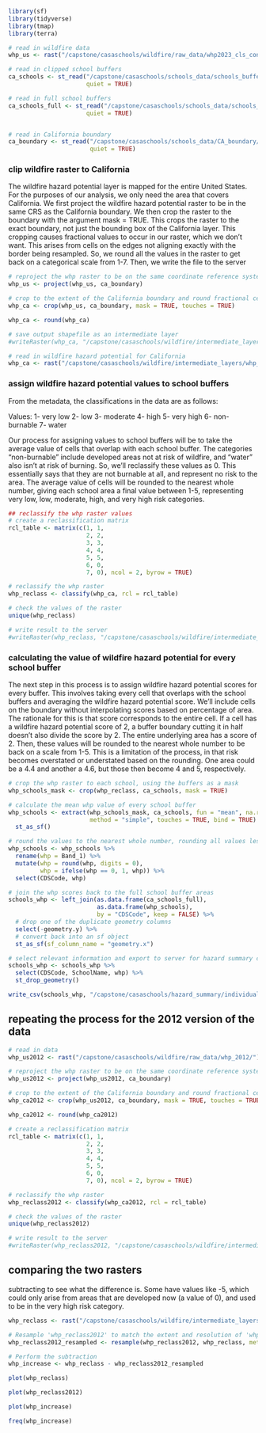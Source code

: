 ```r
library(sf)
library(tidyverse)
library(tmap)
library(terra)
```

```r
# read in wildfire data
whp_us <- rast("/capstone/casaschools/wildfire/raw_data/whp2023_cls_conus.tif")

# read in clipped school buffers
ca_schools <- st_read("/capstone/casaschools/schools_data/schools_buffer_clip/schools_buffer_clip.shp",
                      quiet = TRUE)

# read in full school buffers
ca_schools_full <- st_read("/capstone/casaschools/schools_data/schools_buffer/schools_points_buffer.shp",
                      quiet = TRUE)


# read in California boundary
ca_boundary <- st_read("/capstone/casaschools/schools_data/CA_boundary/CA_boundary.shp",
                       quiet = TRUE)
```


### clip wildfire raster to California

The wildfire hazard potential layer is mapped for the entire United States. For the purposes of our analysis, we only need the area that covers California. We first project the wildfire hazard potential raster to be in the same CRS as the California boundary. We then crop the raster to the boundary with the argument mask = TRUE. This crops the raster to the exact boundary, not just the bounding box of the California layer. This cropping causes fractional values to occur in our raster, which we don't want. This arises from cells on the edges not aligning exactly with the border being resampled. So, we round all the values in the raster to get back on a categorical scale from 1-7. Then, we write the file to the server

```r
# reproject the whp raster to be on the same coordinate reference system as the California polygon
whp_us <- project(whp_us, ca_boundary)

# crop to the extent of the California boundary and round fractional cell values
whp_ca <- crop(whp_us, ca_boundary, mask = TRUE, touches = TRUE)

whp_ca <- round(whp_ca)

# save output shapefile as an intermediate layer
#writeRaster(whp_ca, "/capstone/casaschools/wildfire/intermediate_layers/whp_ca.tif")

# read in wildfire hazard potential for California
whp_ca <- rast("/capstone/casaschools/wildfire/intermediate_layers/whp_ca.tif")
```


### assign wildfire hazard potential values to school buffers

From the metadata, the classifications in the data are as follows:

Values:
1- very low
2- low
3- moderate
4- high
5- very high
6- non-burnable
7- water

Our process for assigning values to school buffers will be to take the average value of cells that overlap with each school buffer. The categories "non-burnable" include developed areas not at risk of wildfire, and "water" also isn't at risk of burning. So, we'll reclassify these values as 0. This essentially says that they are not burnable at all, and represent no risk to the area. The average value of cells will be rounded to the nearest whole number, giving each school area a final value between 1-5, representing very low, low, moderate, high, and very high risk categories.

```r
## reclassify the whp raster values
# create a reclassification matrix
rcl_table <- matrix(c(1, 1,
                      2, 2,
                      3, 3,
                      4, 4,
                      5, 5,
                      6, 0,
                      7, 0), ncol = 2, byrow = TRUE)

# reclassify the whp raster
whp_reclass <- classify(whp_ca, rcl = rcl_table)

# check the values of the raster
unique(whp_reclass)

# write result to the server
#writeRaster(whp_reclass, "/capstone/casaschools/wildfire/intermediate_layers/whp_reclass.tif")
```

### calculating the value of wildfire hazard potential for every school buffer

The next step in this process is to assign wildfire hazard potential scores for every buffer. This involves taking every cell that overlaps with the school buffers and averaging the wildfire hazard potential score. We'll include cells on the boundary without interpolating scores based on percentage of area. The rationale for this is that score corresponds to the entire cell. If a cell has a wildfire hazard potential score of 2, a buffer boundary cutting it in half doesn't also divide the score by 2. The entire underlying area has a score of 2. Then, these values will be rounded to the nearest whole number to be back on a scale from 1-5. This is a limitation of the process, in that risk becomes overstated or understated based on the rounding. One area could be a 4.4 and another a 4.6, but those then become 4 and 5, respectively.

```r
# crop the whp raster to each school, using the buffers as a mask
whp_schools_mask <- crop(whp_reclass, ca_schools, mask = TRUE)

# calculate the mean whp value of every school buffer
whp_schools <- extract(whp_schools_mask, ca_schools, fun = "mean", na.rm = TRUE, 
                       method = "simple", touches = TRUE, bind = TRUE) %>% 
  st_as_sf()

# round the values to the nearest whole number, rounding all values less than 0 up to 1
whp_schools <- whp_schools %>% 
  rename(whp = Band_1) %>% 
  mutate(whp = round(whp, digits = 0),
         whp = ifelse(whp == 0, 1, whp)) %>% 
  select(CDSCode, whp)

# join the whp scores back to the full school buffer areas 
schools_whp <- left_join(as.data.frame(ca_schools_full), 
                         as.data.frame(whp_schools),
                         by = "CDSCode", keep = FALSE) %>% 
  # drop one of the duplicate geometry columns
  select(-geometry.y) %>% 
  # convert back into an sf object
  st_as_sf(sf_column_name = "geometry.x")

# select relevant information and export to server for hazard summary calculation
schools_whp <- schools_whp %>% 
  select(CDSCode, SchoolName, whp) %>% 
  st_drop_geometry()

write_csv(schools_whp, "/capstone/casaschools/hazard_summary/individual_tables/schools_whp.csv")
```

## repeating the process for the 2012 version of the data

```r
# read in data
whp_us2012 <- rast("/capstone/casaschools/wildfire/raw_data/whp_2012/")

# reproject the whp raster to be on the same coordinate reference system as the California polygon
whp_us2012 <- project(whp_us2012, ca_boundary)

# crop to the extent of the California boundary and round fractional cell values
whp_ca2012 <- crop(whp_us2012, ca_boundary, mask = TRUE, touches = TRUE)

whp_ca2012 <- round(whp_ca2012)

# create a reclassification matrix
rcl_table <- matrix(c(1, 1,
                      2, 2,
                      3, 3,
                      4, 4,
                      5, 5,
                      6, 0,
                      7, 0), ncol = 2, byrow = TRUE)

# reclassify the whp raster
whp_reclass2012 <- classify(whp_ca2012, rcl = rcl_table)

# check the values of the raster
unique(whp_reclass2012)

# write result to the server
#writeRaster(whp_reclass2012, "/capstone/casaschools/wildfire/intermediate_layers/whp_reclass2012.tif")
```

## comparing the two rasters

subtracting to see what the difference is. Some have values like -5, which could only arise from areas that are developed now (a value of 0), and used to be in the very high risk category.

```r
whp_reclass <- rast("/capstone/casaschools/wildfire/intermediate_layers/whp_reclass.tif")

# Resample 'whp_reclass2012' to match the extent and resolution of 'whp_reclass'
whp_reclass2012_resampled <- resample(whp_reclass2012, whp_reclass, method = "near")

# Perform the subtraction
whp_increase <- whp_reclass - whp_reclass2012_resampled

plot(whp_reclass)

plot(whp_reclass2012)

plot(whp_increase)

freq(whp_increase)
```

